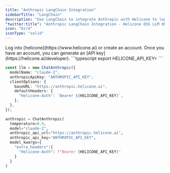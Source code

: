 ```yaml
---
title: "Anthropic LangChain Integration"
sidebarTitle: "LangChain"
description: "Use LangChain to integrate Anthropic with Helicone to log your Anthropic LLM usage."
"twitter:title": "Anthropic LangChain Integration - Helicone OSS LLM Observability"
icon: "bird"
iconType: "solid"
---
```


<Steps>
  <Step title="Create an account + Generate an API Key">
    Log into [helicone](https://www.helicone.ai) or create an account. Once you have an account, you
    can generate an [API key](https://helicone.ai/developer).
  </Step>
  <Step title="Set HELICONE_API_KEY as an environment variable">
```typescript
export HELICONE_API_KEY=<your API key>
```
  </Step>
  <Step title="Modify the API base and add the `Helicone-Auth` header">
<CodeGroup>

```typescript example.ts
const llm = new ChatAnthropic({
  modelName: "claude-2",
  anthropicApiKey: "ANTHROPIC_API_KEY",
  clientOptions: {
    baseURL: "https://anthropic.helicone.ai",
    defaultHeaders: {
      "Helicone-Auth": `Bearer ${HELICONE_API_KEY}`,
    },
  },
});
```

```python example.py
anthropic = ChatAnthropic(
  temperature=0.9,
  model="claude-2",
  anthropic_api_url="https://anthropic.helicone.ai",
  anthropic_api_key="ANTHROPIC_API_KEY",
  model_kwargs={
    "extra_headers":{
      "Helicone-Auth": f"Bearer {HELICONE_API_KEY}"
    }
  }
)
```

</CodeGroup>

  </Step>
</Steps>
